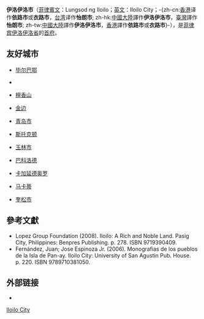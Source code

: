 {{NoteTA
|G1=TO
|G2=PHL
|1=zh-cn:自行车; zh-hk:單車; zh-tw:腳踏車; zh-sg:脚车
|2=zh-cn:邮政编码; zh-hk:郵區編號; zh-tw:郵遞區號
}}
{{Infobox settlement
| name                         = 伊洛伊洛市
| settlement_type              = {{le|菲律賓城市|Cities of the Philippines|高度城市化的城市}}
| image_skyline                = Montage Iloilo.jpg
| image_size                   = 270px
| image_caption                = 伊洛伊洛市的标志性建筑
| image_seal                   = Seal_of_Iloilo_City.png
| seal_size                    = 100px
| nickname                     = {{ubl|''“最忠诚、最高贵的城市”''<ref name="Inquirer-Badge">{{cite news |last1=Burgos, Jr. |first1=Nestor P. |title=Groups see Iloilo title as 'badge of betrayal' |url=https://newsinfo.inquirer.net/697568/groups-see-iloilo-title-as-badge-of-betrayal |access-date=2019-04-14 |work=Philippine Daily Inquirer |date=2015-06-11 |archive-url=https://web.archive.org/web/20150613014535/https://newsinfo.inquirer.net/697568/groups-see-iloilo-title-as-badge-of-betrayal |archive-date=2015-06-13 |language=en}}</ref><ref name="DailyGuardian-Glimpse" /> 
 | ''“南边的女王城”''<ref name="DailyGuardian-Glimpse">{{cite news |last1=Vego |first1=Herber |title=A glimpse into Iloilo City's colorful past |url=https://thedailyguardian.net/opinion/a-glimpse-into-iloilo-citys-colorful-past/ |access-date=2019-04-14 |work=The Daily Guardian |date=2011-08-22 |archive-url=https://web.archive.org/web/20190414153346/https://thedailyguardian.net/opinion/a-glimpse-into-iloilo-citys-colorful-past/ |archive-date=2019-04-14}}</ref> 
 | ''“爱之城”''<ref name="DailyGuardian-CityOfLove">{{cite news |last1=Santiagudo |first1=Emme Rose |title=City of Love still peaceful, orderly |url=https://thedailyguardian.net/local-news/city-of-love-still-peaceful-orderly/ |access-date=2019-04-14 |work=The Daily Guardian |date=2018-09-19 |archive-url=https://web.archive.org/web/20180920120215/https://thedailyguardian.net/local-news/city-of-love-still-peaceful-orderly/ |archive-date=2018-09-20}}</ref>
 | ''“菲律宾的心脏”''<ref name="DENRGovPH-EastAsian">{{cite news |title=iloilo City to Host the East Asian Seas Congress this November |url=https://www.denr.gov.ph/news-events/press-releases/629-iloilo-city-to-host-the-east-asian-seas-congress-this-november |access-date=2019-04-14 |work=Department of Environment and Natural Resources |date=2018-06-01 |quote=Known as the “Heart of the Philippines,” Iloilo has successfully hosted international assemblies such as the 2015 APEC High-Level Policy Dialogue on Food Security and the Blue Economy and ASEAN in the past. |archive-date=2019-04-14 |archive-url=https://web.archive.org/web/20190414160858/https://www.denr.gov.ph/news-events/press-releases/629-iloilo-city-to-host-the-east-asian-seas-congress-this-november |dead-url=no }}</ref> 
 | ''“菲律宾博物馆之城”''
 | ''“菲律宾自行车之都”''
 | ''“别墅之城”''<ref name="DailyGuardian-Cultural">{{cite news |last1=Conserva |first1=Louine Hope |title=CULTURAL HERITAGE CONSERVATION: U.S. Embassy launches training course in Iloilo City |url=https://thedailyguardian.net/banner-news/cultural-heritage-conservation-u-s-embassy-launches-training-course-in-iloilo-city/ |access-date=2019-04-14 |work=The Daily Guardian |date=16 April 2018 |archive-url=https://web.archive.org/web/20190414155908/https://thedailyguardian.net/banner-news/cultural-heritage-conservation-u-s-embassy-launches-training-course-in-iloilo-city/ |archive-date=2019-04-14 |quote=Iloilo City, dubbed as the “City of Mansions,” is an ideal venue as it is a home to well-preserved heritage structures during the Spanish and American period such as churches, ancestral houses, and commercial buildings.}}</ref>
| ''“南边的皇城”''<ref name="Iloilo: Getting to Know the Royal City of the South">[https://www.choosephilippines.com/do/history-and-culture/3942/iloilo-history-royal-city/ Iloilo: Getting to Know the Royal City of the South] {{Wayback|url=https://www.choosephilippines.com/do/history-and-culture/3942/iloilo-history-royal-city/ |date=20190503070627 }}. 檢索於2019-03-05.</ref>
}}
| motto                        = ''La Muy Leal y Noble Ciudad''<br>（最忠诚、最高贵的城市）<ref name="Inquirer-Badge" /><br> ''Uswag, Iloilo!''（前进，伊洛伊洛）<br>''Level Up, Iloilo!''（向上，伊洛伊洛）
| image_map                    = {{PH wikidata|image_map}}
| map_caption                  = 伊洛伊洛市在[[西米沙鄢|西米沙鄢]]的位置
| image_map1                   = {{hidden begin|title=[[開放街圖|-{zh-hans:开放街道地图; zh-hant:開放街圖}-]]|ta1=center}}{{Infobox mapframe|frame-width=250}}{{hidden end}}
| pushpin_map                  = Philippines
| pushpin_label_position       = right
| pushpin_map_caption          = 伊洛伊洛市在[[菲律宾|菲律宾]]的位置
| coordinates                  = {{coord|10|43|N|122|34|E|region:PH|display=inline,title}}
| subdivision_type             = [[世界政區索引|國家]]
| subdivision_name             = {{flag|Philippines}}
| subdivision_type1            = [[大區_(菲律賓)|大區]]
| subdivision_name1            = [[西米沙鄢|西米沙鄢]]（第6政區）
| subdivision_type2            = [[菲律宾省份列表|省]]
| subdivision_name2            = [[伊洛伊洛省|伊洛伊洛省]]
| subdivision_type3            = [[菲律賓眾議院|选区]]
| subdivision_name3            = 无
| established_title            = 成立时间
| established_date             = 
* 1566年{{small|（[[西班牙殖民地|西班牙殖民地]]）}}
* 1581年{{small|（阿雷法羅庄园）}}
* 1602年{{small|（正式城区）}}
| established_title1           = 建城
| established_date1            = 1889年10月5日{{small|（时任[[西班牙|西班牙]]摄政女王的[[瑪麗亞·克里斯蒂娜|瑪麗亞·克里斯蒂娜]]颁布皇家法令建立）}}
| established_title2           = 重新整并
| established_date2            = 1937年7月16日{{small|（[[美国|美国]]合并5个城镇，重建伊洛伊洛市）}}
| established_title3           = 高度城市化
| established_date3            = 1979年12月22日
| seat_type                    = [[描籠涯|描籠涯]]
| seat                         = 180個
| parts_type                   = 地理分区
| p1                           = {{le|阿雷法羅 (怡朗市)|Arevalo, Iloilo City|阿雷法羅}}（阿雷法羅庄园）
| p2                           = {{le|伊洛伊洛城区|City Proper, Iloilo City}}
| p3                           = {{le|哈羅 (怡朗市)|Jaro, Iloilo City|哈羅}}
| p4                           = {{le|拉巴斯 (怡朗市)|La Paz, Iloilo City|拉巴斯}}
| p5                           = {{le|拉普兹 (怡朗市)|Lapuz, Iloilo City|Lapuz}}
| p6                           = {{le|Mandurriao}}
| p7                           = {{le|莫洛 (怡朗市)|Molo, Iloilo City|Molo}}
| leader_title                 = 市长
| leader_name                  = Geronimo "Jerry" P. Treñas 
| leader_title1                = 副市长
| leader_name1                 = Jeffrey P. Ganzon
| leader_title2                = [[菲律賓眾議院|议员代表]]
| leader_name2                 = Julienne "Jam" L. Baronda
| leader_title4                = {{le|菲律宾大选|Elections in the Philippines#Qualification|选民}}
| leader_name4                 = {{PH wikidata|electorate}}人（{{le|2019年菲律宾大选|2019 Philippine general election|2019年}}）
| government_type              = {{PH wikidata|government_type}}
| total_type                   = 市区
| elevation_m                  = 21
| elevation_footnotes          = <ref>{{cite web|url=https://www.philatlas.com/visayas/r06/iloilo-city.html|title=Iloilo City Profile|publisher=PhilAtlas.com|access-date=2020-05-25|archive-date=2020-11-10|archive-url=https://web.archive.org/web/20201110215004/https://www.philatlas.com/visayas/r06/iloilo-city.html|dead-url=no}}</ref>
| area_metro_km2               = 1105.53
| area_footnotes               = {{PSGC detail|area}}
| area_total_km2               = {{PH wikidata|area}}
| population_footnotes         = {{PH census|current}}
| population_total             = {{PH wikidata|population_total}}
| population_as_of             = 2015年
| population_density_km2       = auto
| population_metro             = 946146
| population_density_metro_km2 = auto
| population_blank1_title      = [[戶|戶數]]
| population_blank1            = {{PH wikidata|household}}<ref>{{cite web|url=https://psa.gov.ph/sites/default/files/attachments/hsd/pressrelease/Housing%20Tables%20by%20City_%20Municipality.xlsx|title=Housing Characteristics in the Philippines (Results of the 2015 Census of Population)|publisher={{le|菲律宾统计局|Philippine Statistics Authority|Philippine Statistics Authority}}|access-date=2020-05-25|archive-date=2020-05-04|archive-url=https://web.archive.org/web/20200504134855/http://www.psa.gov.ph/sites/default/files/attachments/hsd/pressrelease/Housing%20Tables%20by%20City_%20Municipality.xlsx|dead-url=no}}</ref>
| population_demonym           = Ilonggo（男性）<br>Ilongga（女性）
| timezone                     = [[菲律賓標準時間|PST]]
| utc_offset                   = +8
| postal_code_type             = {{le|菲律宾邮政编码列表|List of ZIP codes in the Philippines|邮政编码}}
| postal_code                  = {{PH wikidata|postal_code}}
| postal2_code_type            = {{PSGCstyle}}
| postal2_code                 = {{PSGC detail}}
| area_code_type               = {{areacodestyle}}
| area_code                    = {{PH wikidata|area_code}}
| website                      = {{PH wikidata|website}}
| demographics_type1           = 经济
| demographics1_title1         = {{PH wikidata|income_class_title}}
| demographics1_info1          = 一級收入城市
| demographics1_title2         = {{le|贫困标准|Measuring poverty|贫困发生率}}
| demographics1_info2          = 13.51%（2015年）<ref>{{cite web|url=https://psa.gov.ph/sites/default/files/City%20and%20Municipal-level%20Small%20Area%20Poverty%20Estimates_%202009%2C%202012%20and%202015_0.xlsx|title=PSA releases the 2015 Municipal and City Level Poverty Estimates|location=Quezon City, Philippines|access-date=2019-10-12|archive-date=2019-12-21|archive-url=https://web.archive.org/web/20191221101047/https://psa.gov.ph/sites/default/files/City%20and%20Municipal-level%20Small%20Area%20Poverty%20Estimates_%202009%2C%202012%20and%202015_0.xlsx|dead-url=no}}</ref>
| demographics1_title3         = [[营业额|财政收入]]
| demographics1_info3          = {{PH wikidata|revenue}} {{PH wikidata|revenue_point_in_time}} 
| demographics1_title5         = [[資產|資產]]
| demographics1_info5          = {{PH wikidata|assets}} {{PH wikidata|assets_point_in_time}} 
| demographics1_title7         = {{le|負債|Liability (financial accounting)}}
| demographics1_info7          = {{PH wikidata|liabilities}} {{PH wikidata|liabilities_point_in_time}} 
| demographics1_title9         = {{le|开支|Expenditure}}
| demographics1_info9          = {{PH wikidata|expenditure}} {{PH wikidata|expenditure_point_in_time}} 
| blank_name_sec1              = {{PH wikidata|climate_title}}
| blank_info_sec1              = {{PH wikidata|climate_type}}
| blank1_name_sec1             = [[菲律賓語言|母語]]
| blank1_info_sec1             = [[希利盖农语|希利盖农语]]
| blank4_name_sec2             = [[主保圣人|主保圣人]]
| blank4_info_sec2             = {{le|坎德拉里亚圣母|Our Lady of the Candles}}（西米沙鄢及[[朗布隆省|朗布隆省]]官方[[天主教會|天主教會]]的主保）
}}

'''伊洛伊洛市'''（[[菲律賓文|菲律賓文]]：Lungsod ng Iloilo；[[英文|英文]]：Iloilo City；-{zh-cn:[[香港|香港]]译作'''依路市'''或'''衣路市'''，[[中華民國|台湾]]译作'''怡朗市'''; zh-hk:[[中國大陸|中國大陸]]譯作'''伊洛伊洛市'''，[[中華民國|臺灣]]譯作'''怡朗市'''; zh-tw:[[中國大陸|中國大陸]]譯作'''伊洛伊洛市'''，[[香港|香港]]譯作'''依路市'''或'''衣路市'''}-），是[[菲律宾|菲律宾]][[伊洛伊洛省|伊洛伊洛省]]的[[首府|首府]]。

==友好城市==
* {{ESP}}[[毕尔巴鄂|毕尔巴鄂]]
* {{USA}}{{tsl|en|Dededo, Guam||Dededo}}
* {{USA}}[[檀香山|檀香山]]
* {{KHM}}[[金边|金边]]
* {{CHN}}[[青岛市|青岛市]]
* {{USA}}[[斯托克顿_(加利福尼亚州)|斯托克顿]]
* {{CHN}}[[玉林市|玉林市]]
* {{PHL}}[[巴科洛德|巴科洛德]]
* {{PHL}}[[卡加延德奥罗|卡加延德奥罗]]
* {{PHL}}[[马卡蒂|马卡蒂]]
* {{PHL}}[[奎松市|奎松市]]

== 參考文獻 ==
{{Reflist}}
{{Refbegin}}
* Lopez Group Foundation (2008). Iloilo: A Rich and Noble Land. Pasig City, Philippines: Benpres Publishing. p. 278. ISBN 9719390409.
* Fernández, Juan; Jose Espinoza Jr. (2006). Monografias de los pueblos de la Isla de Pan-ay. Iloilo City: University of San Agustin Pub. House. p. 220. ISBN 9789710381050.
{{Refend}}

== 外部链接 ==
* {{Commons category-inline|Iloilo City}}

{{菲律賓行政區劃|nocat}}
{{Authority control}}

[[Category:菲律宾省会城市|Iloilo City]]